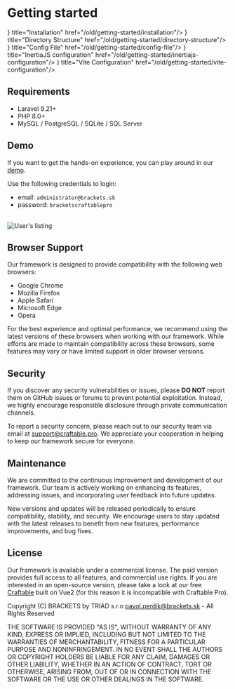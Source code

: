 # Getting started


<Cards>
    <Card icon={<CommandLineIcon />} title="Installation" href="/old/getting-started/installation"/>
    <Card icon={<FolderIcon />} title="Directory Structure" href="/old/getting-started/directory-structure"/>
    <Card icon={<Cog8ToothIcon />} title="Config File" href="/old/getting-started/config-file"/>
    <Card icon={<ChevronDoubleRightIcon />} title="InertiaJS configuration" href="/old/getting-started/inertiajs-configuration"/>
    <Card icon={<BoltIcon />} title="Vite Configuration" href="/old/getting-started/vite-configuration"/>
</Cards>

## Requirements
* Laravel 9.21+
* PHP 8.0+
* MySQL / PostgreSQL / SQLite / SQL Server

## Demo
If you want to get the hands-on experience, you can play around in our [demo](https://demo.craftable.pro/).

Use the following credentials to login:

- email: `administrator@brackets.sk`
- password: `bracketscraftablepro`

<br />
<Image alt="User's listing" src="/images/demo.png" />

## Browser Support

Our framework is designed to provide compatibility with the following web browsers:

- Google Chrome
- Mozilla Firefox
- Apple Safari
- Microsoft Edge
- Opera

For the best experience and optimal performance, we recommend using the latest versions of these browsers when working with our framework. While efforts are made to maintain compatibility across these browsers, some features may vary or have limited support in older browser versions.


## Security

If you discover any security vulnerabilities or issues, please **DO NOT** report them on GitHub issues or forums to prevent potential exploitation. Instead, we highly encourage responsible disclosure through private communication channels.

To report a security concern, please reach out to our security team via email at [support@craftable.pro](mailto:support@craftable.pro). We appreciate your cooperation in helping to keep our framework secure for everyone.

## Maintenance

We are committed to the continuous improvement and development of our framework. Our team is actively working on enhancing its features, addressing issues, and incorporating user feedback into future updates.

New versions and updates will be released periodically to ensure compatibility, stability, and security. We encourage users to stay updated with the latest releases to benefit from new features, performance improvements, and bug fixes.

## License

Our framework is available under a commercial license. The paid version provides full access to all features, and commercial use rights.
If you are interested in an open-source version, please take a look at our free [Craftable](https://getcraftable.com/) built on Vue2 (for this reason it is incompatible with Craftable Pro).

Copyright (C) BRACKETS by TRIAD s.r.o pavol.perdik@brackets.sk - All Rights Reserved

THE SOFTWARE IS PROVIDED "AS IS", WITHOUT WARRANTY OF ANY KIND, EXPRESS OR IMPLIED, INCLUDING BUT NOT LIMITED TO THE WARRANTIES OF MERCHANTABILITY, FITNESS FOR A PARTICULAR PURPOSE AND NONINFRINGEMENT. IN NO EVENT SHALL THE AUTHORS OR COPYRIGHT HOLDERS BE LIABLE FOR ANY CLAIM, DAMAGES OR OTHER LIABILITY, WHETHER IN AN ACTION OF CONTRACT, TORT OR OTHERWISE, ARISING FROM, OUT OF OR IN CONNECTION WITH THE SOFTWARE OR THE USE OR OTHER DEALINGS IN THE SOFTWARE.
